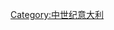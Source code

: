 {{Commons category|Italy in the 15th century}}
{{Portal|義大利}}
{{Century in country category|14|15|14|16|2|義大利|歐洲|}}

[[Category:中世纪意大利|Category:中世纪意大利]]